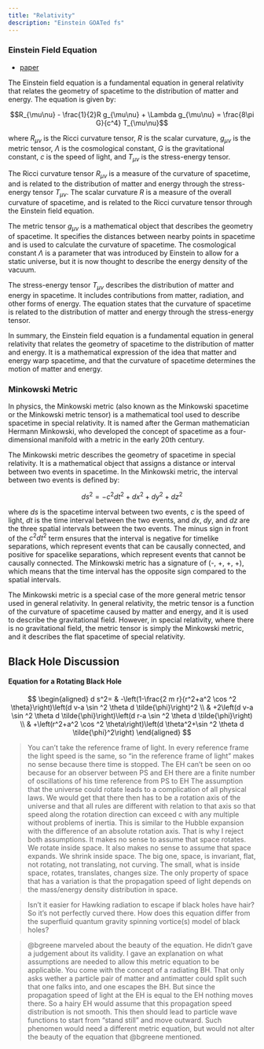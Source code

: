 ```yaml
---
title: "Relativity"
description: "Einstein GOATed fs"
---
```


### Einstein Field Equation

- [paper](https://www.damtp.cam.ac.uk/user/tong/gr/four.pdf)

The Einstein field equation is a fundamental equation in general relativity that relates the geometry of spacetime to the distribution of matter and energy. The equation is given by:

$$R_{\mu\nu} - \frac{1}{2}R g_{\mu\nu} + \Lambda g_{\mu\nu} = \frac{8\pi G}{c^4} T_{\mu\nu}$$

where $R_{\mu\nu}$ is the Ricci curvature tensor, $R$ is the scalar curvature, $g_{\mu\nu}$ is the metric tensor, $\Lambda$ is the cosmological constant, $G$ is the gravitational constant, $c$ is the speed of light, and $T_{\mu\nu}$ is the stress-energy tensor.

The Ricci curvature tensor $R_{\mu\nu}$ is a measure of the curvature of spacetime, and is related to the distribution of matter and energy through the stress-energy tensor $T_{\mu\nu}$. The scalar curvature $R$ is a measure of the overall curvature of spacetime, and is related to the Ricci curvature tensor through the Einstein field equation.

The metric tensor $g_{\mu\nu}$ is a mathematical object that describes the geometry of spacetime. It specifies the distances between nearby points in spacetime and is used to calculate the curvature of spacetime. The cosmological constant $\Lambda$ is a parameter that was introduced by Einstein to allow for a static universe, but it is now thought to describe the energy density of the vacuum.

The stress-energy tensor $T_{\mu\nu}$ describes the distribution of matter and energy in spacetime. It includes contributions from matter, radiation, and other forms of energy. The equation states that the curvature of spacetime is related to the distribution of matter and energy through the stress-energy tensor.

In summary, the Einstein field equation is a fundamental equation in general relativity that relates the geometry of spacetime to the distribution of matter and energy. It is a mathematical expression of the idea that matter and energy warp spacetime, and that the curvature of spacetime determines the motion of matter and energy.

### Minkowski Metric

In physics, the Minkowski metric (also known as the Minkowski spacetime or the Minkowski metric tensor) is a mathematical tool used to describe spacetime in special relativity. It is named after the German mathematician Hermann Minkowski, who developed the concept of spacetime as a four-dimensional manifold with a metric in the early 20th century.

The Minkowski metric describes the geometry of spacetime in special relativity. It is a mathematical object that assigns a distance or interval between two events in spacetime. In the Minkowski metric, the interval between two events is defined by:

$$ds^2 = -c^2 dt^2 + dx^2 + dy^2 + dz^2$$

where $ds$ is the spacetime interval between two events, $c$ is the speed of light, $dt$ is the time interval between the two events, and $dx$, $dy$, and $dz$ are the three spatial intervals between the two events. The minus sign in front of the $c^2 dt^2$ term ensures that the interval is negative for timelike separations, which represent events that can be causally connected, and positive for spacelike separations, which represent events that cannot be causally connected. The Minkowski metric has a signature of (-, +, +, +), which means that the time interval has the opposite sign compared to the spatial intervals.

The Minkowski metric is a special case of the more general metric tensor used in general relativity. In general relativity, the metric tensor is a function of the curvature of spacetime caused by matter and energy, and it is used to describe the gravitational field. However, in special relativity, where there is no gravitational field, the metric tensor is simply the Minkowski metric, and it describes the flat spacetime of special relativity.

## Black Hole Discussion

#### Equation for a Rotating Black Hole

$$
\begin{aligned}
d s^2= & -\left(1-\frac{2 m r}{r^2+a^2 \cos ^2 \theta}\right)\left(d v-a \sin ^2 \theta d \tilde{\phi}\right)^2 \\
& +2\left(d v-a \sin ^2 \theta d \tilde{\phi}\right)\left(d r-a \sin ^2 \theta d \tilde{\phi}\right) \\
& +\left(r^2+a^2 \cos ^2 \theta\right)\left(d \theta^2+\sin ^2 \theta d \tilde{\phi}^2\right)
\end{aligned}
$$

> You can't take the reference frame of light. In every reference frame the light speed is the same, so "in the reference frame of light" makes no sense because there time is stopped. The EH can't be seen on oo because for an observer between PS and EH there are a finite number of oscillations of his time reference from PS to EH
The assumption that the universe could rotate leads to a complication of all physical laws. We would get that there then has to be a rotation axis of the universe and that all rules are different with relation to that axis so that speed along the rotation direction can exceed c with any multiple without problems of inertia. This is similar to the Hubble expansion with the difference of an absolute rotation axis. That is why I reject both assumptions. It makes no sense to assume that space rotates. We rotate inside space. It also makes no sense to assume that space expands. We shrink inside space.
The big one, space, is invariant, flat, not rotating, not translating, not curving. The small, what is inside space, rotates, translates, changes size. The only property of space that has a variation is that the propagation speed of light depends on the mass/energy density distribution in space.

> Isn't it easier for Hawking radiation to escape if black holes have hair? So it's not perfectly curved there. How does this equation differ from the superfluid quantum gravity spinning vortice(s) model of black holes?

> @bgreene marveled about the beauty of the equation. He didn't gave a judgement about its validity. I gave an explanation on what assumptions are needed to allow this metric equation to be applicable. You come with the concept of a radiating BH. That only asks wether a particle pair of matter and antimatter could split such that one falks into, and one escapes the BH. But since the propagation speed of light at the EH is equal to the EH nothing moves there. So a hairy EH would assume that this propagation speed distribution is not smooth. This then should lead to particle wave functions to start from "stand still" and move outward. Such phenomen would need a different metric equation, but would not alter the beauty of the equation that @bgreene mentioned.